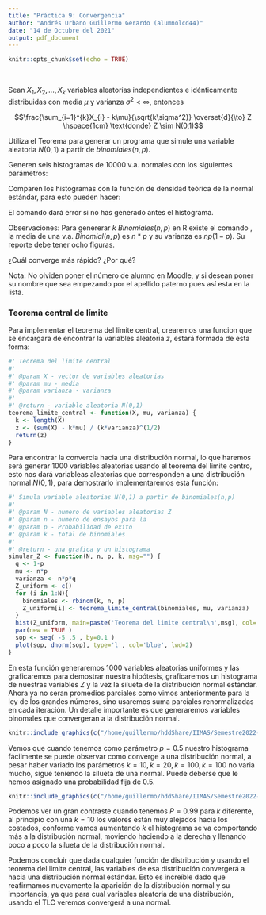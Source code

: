 ```yaml
---
title: "Práctica 9: Convergencia"
author: "Andrés Urbano Guillermo Gerardo (alumnolcd44)"
date: "14 de Octubre del 2021"
output: pdf_document
---
```


```r
knitr::opts_chunk$set(echo = TRUE)
```

\
\section{Teorema central de límite}

Sean $X_1,X_2, ... , X_k$ variables aleatorias independientes e idénticamente distribuidas con media $\mu$ y varianza $\sigma^2 < \infty$, entonces


$$\frac{\sum_{i=1}^{k}X_{i} - k\mu}{\sqrt{k\sigma^2}}  \overset{d}{\to} Z \hspace{1cm} \text{donde} Z \sim N(0,1)$$ 

\section{Ejercicio}

Utiliza el Teorema para generar un programa que simule una variable aleatoria $N(0,1)$ a partir de $binomiales(n,p)$.

Generen seis histogramas de $10000$ v.a. normales con los siguientes parámetros:
\begin{itemize}
    \item $n = 10$, $p = 0.5$, $k = 10$, $20$, $100$, $1000$
    \item $n = 10$, $p = 0.99$, $k = 10$, $20$, $100$, $1000$
\end{itemize}

Comparen los histogramas con la función de densidad teórica de la normal estándar, para esto pueden hacer:

El comando dará error si no has generado antes el histograma.

\newpage

Observaciónes: Para genererar $k$ $Binomiales(n,p)$ en R existe el comando \textit{rbinom(k,n,p)}, la media de una v.a. $Binomial(n,p)$ es $n*p$ y su varianza es $np(1-p)$. Su reporte debe tener ocho figuras.

¿Cuál converge más rápido? ¿Por qué?
 
Nota: No olviden poner el número de alumno en Moodle, y si desean poner su nombre que sea empezando por el apellido paterno pues así esta en la lista. 

### Teorema central de límite

Para implementar el teorema del limite central, crearemos una funcion que se encargara de encontrar la variables aleatoria $z$, estará formada de esta forma:

```R
#' Teorema del limite central
#'
#' @param X - vector de variables aleatorias
#' @param mu - media
#' @param varianza - varianza
#'
#' @return - variable aleatoria N(0,1)
teorema_limite_central <- function(X, mu, varianza) {
  k <- length(X)
  z <- (sum(X) - k*mu) / (k*varianza)^(1/2)
  return(z)
}
```

Para encontrar la convercia hacia una distribución normal, lo que haremos será generar $1000$ variables aleatorias usando el teorema del limite centro, esto nos dará variableas aleatorias que corresponden a una distribución normal $N(0,1)$, para demostrarlo implementaremos esta función:

```R

#' Simula variable aleatorias N(0,1) a partir de binomiales(n,p)
#'
#' @param N - numero de variables aleatorias Z
#' @param n - numero de ensayos para la 
#' @param p - Probabilidad de exito
#' @param k - total de binomiales
#'
#' @return - una grafica y un histograma
simular_Z <- function(N, n, p, k, msg="") {
  q <- 1-p
  mu <- n*p
  varianza <- n*p*q 
  Z_uniform <- c()
  for (i in 1:N){
    binomiales <- rbinom(k, n, p)
    Z_uniform[i] <- teorema_limite_central(binomiales, mu, varianza)
  }
  hist(Z_uniform, main=paste('Teorema del limite central\n',msg), col='salmon', prob = TRUE)
  par(new = TRUE )
  sop <- seq( -5 ,5 , by=0.1 )
  plot(sop, dnorm(sop), type='l', col='blue', lwd=2)  
}

```

En esta función generaremos $1000$ variables aleatorias uniformes y las graficaremos para demostrar nuestra hipótesis, graficaremos un histograma de nuestras variables $Z$ y la vez la silueta de la distribución normal estándar. Ahora ya no seran promedios parciales como vimos anteriormente para la ley de los grandes números, sino usaremos suma parciales renormalizadas en cada iteración. Un detalle importante es que generaremos variables binomales que convergeran a la distribución normal.


```R
knitr::include_graphics(c("/home/guillermo/hddShare/IIMAS/Semestre2022-1/Probabilidad-Aplicada-y-Simulacion-Estocastica/Practicas/Practica9/img/Rplot.png","/home/guillermo/hddShare/IIMAS/Semestre2022-1/Probabilidad-Aplicada-y-Simulacion-Estocastica/Practicas/Practica9/img/Rplot01.png", "/home/guillermo/hddShare/IIMAS/Semestre2022-1/Probabilidad-Aplicada-y-Simulacion-Estocastica/Practicas/Practica9/img/Rplot02.png", "/home/guillermo/hddShare/IIMAS/Semestre2022-1/Probabilidad-Aplicada-y-Simulacion-Estocastica/Practicas/Practica9/img/Rplot03.png"))
```

Vemos que cuando tenemos como parámetro $p=0.5$ nuestro histograma fácilmente se puede observar como converge a una distribución normal, a pesar haber variado los parámetros $k=10, k=20, k=100, k=100$ no varia mucho, sigue teniendo la silueta de una normal. Puede deberse que le hemos asignado una probabilidad fija de $0.5$.

```R
knitr::include_graphics(c("/home/guillermo/hddShare/IIMAS/Semestre2022-1/Probabilidad-Aplicada-y-Simulacion-Estocastica/Practicas/Practica9/img/Rplot04.png","/home/guillermo/hddShare/IIMAS/Semestre2022-1/Probabilidad-Aplicada-y-Simulacion-Estocastica/Practicas/Practica9/img/Rplot05.png", "/home/guillermo/hddShare/IIMAS/Semestre2022-1/Probabilidad-Aplicada-y-Simulacion-Estocastica/Practicas/Practica9/img/Rplot06.png", "/home/guillermo/hddShare/IIMAS/Semestre2022-1/Probabilidad-Aplicada-y-Simulacion-Estocastica/Practicas/Practica9/img/Rplot07.png"))
```

Podemos ver un gran contraste cuando tenemos $P=0.99$ para $k$ diferente, al principio con una $k=10$ los valores están muy alejados hacia los costados, conforme vamos aumentando $k$ el histograma se va comportando más a la distribución normal, moviendo haciendo a la derecha y llenando poco a poco la silueta de la distribución normal.


Podemos concluir que dada cualquier función de distribución y usando el teorema del limite central, las variables de esa distribución convergerá a hacia una distribución normal estándar. Esto es increíble dado que reafirmamos nuevamente la aparición de la distribución normal y su importancia, ya que para cual variables aleatoria de una distribución, usando el TLC veremos convergerá a una normal.


